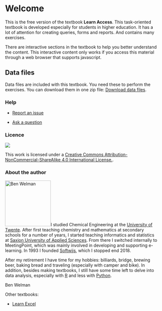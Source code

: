 # Welcome {.unnumbered}

This is the free version of the textbook **Learn Access**. This task-oriented textbook is developed especially for students in higher education. It has a lot of attention for creating queries, forms and reports. And contains many exercises.

::: {.content-visible when-format="html"}
There are interactive sections in the textbook to help you better understand the content. This interactive content only works if you access this material through a web browser that supports javascript.
:::

::: callout-important
## Data files

Data files are included with this textbook. You need these to perform the exercises. You can download them in one zip file: [Download data files](files-learnaccess.zip).
:::

### Help

-   [Report an issue](https://github.com/bwelman/learnaccess/issues)

-   [Ask a question](https://github.com/bwelman/learnaccess/discussions)

### Licence {.unnumbered}

[![](images/creativecommons-by-nc-sa.png)](https://creativecommons.org/licenses/by-nc-sa/4.0)

This work is licensed under a <a rel="license" href="https://creativecommons.org/licenses/by-nc-sa/4.0">Creative Commons Attribution-NonCommercial-ShareAlike 4.0 International License.</a>.

### About the author {.unnumbered}

![Ben Welman](images/benw2.png){.quarto-cover-image .image-fluid width="150"}I studied Chemical Engineering at the [University of Twente](https://www.utwente.nl/en/). After first teaching chemistry and mathematics at secondary schools for a number of years, I started teaching informatics and statistics at [Saxion University of Applied Sciences](https://www.saxion.edu/). From there I switched internally to MeetingPoint, which was mainly involved in developing and supporting e-learning. In 1993 I founded [Softwijs](https://bwelman.github.io/softwijs/), which I stopped end 2018.

After my retirement I have time for my hobbies: billiards, bridge, brewing beer, baking bread and traveling (especially with camper and bike). In addition, besides making textbooks, I still have some time left to delve into data analysis, especially with [R](https://en.wikipedia.org/wiki/R_(programming_language)) and less with [Python](https://www.python.org/).

Ben Welman

Other textbooks:

-   [Learn Excel](https://learnexcel.netlify.app/)

